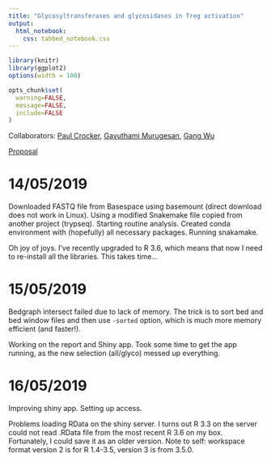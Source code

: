 ```yaml
---
title: "Glycosyltransferases and glycosidases in Treg activation"
output:
  html_notebook:
    css: tabbed_notebook.css
---
```



```r
library(knitr)
library(ggplot2)
options(width = 100)

opts_chunk$set(
  warning=FALSE,
  message=FALSE,
  include=FALSE
)
```

Collaborators: [Paul Crocker](), [Gavuthami Murugesan](), [Gang Wu]()

[Proposal]()

# 14/05/2019

Downloaded FASTQ file from Basespace using basemount (direct download does not work in Linux). Using a modified Snakemake file copied from another project (trypseq). Starting routine analysis. Created conda environment with (hopefully) all necessary packages. Running snakamake. 

Oh joy of joys. I've recently upgraded to R 3.6, which means that now I need to re-install all the libraries. This takes time...

# 15/05/2019

Bedgraph intersect failed due to lack of memory. The trick is to sort bed and bed window files and then use `-sorted` option, which is much more memory efficient (and faster!).

Working on the report and Shiny app. Took some time to get the app running, as the new selection (all/glyco) messed up everything.

# 16/05/2019

Improving shiny app. Setting up access.

Problems loading RData on the shiny server. I turns out R 3.3 on the server could not read .RData file from the most recent R 3.6 on my box. Fortunately, I could save it as an older version. Note to self: workspace format version 2 is for R 1.4-3.5, version 3 is from 3.5.0.




